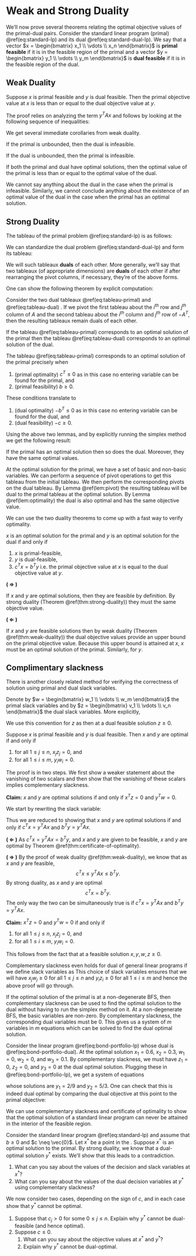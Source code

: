 # Weak and Strong Duality

We'll now prove several theorems relating the optimal objective values of the primal-dual pairs.
Consider the standard linear program (primal) \@ref(eq:standard-lp) and its dual \@ref(eq:standard-dual-lp).
We say that a vector $x = \begin{bmatrix} x_1 \\ \vdots \\ x_n \end{bmatrix}$ is **primal feasible** if it is in the feasible region of the primal and a vector $y = \begin{bmatrix} y_1 \\ \vdots \\ y_m \end{bmatrix}$ is **dual feasible** if it is in the feasible region of the dual.


## Weak Duality

::: {.theorem name="Weak duality" #weak-duality}

Suppose $x$ is primal feasible and $y$ is dual feasible. Then the primal objective value at $x$ is less than or equal to the dual objective value at $y$.
:::

::: {.proof}

The proof relies on analyzing the term $y^T A x$ and follows by looking at the following sequence of inequalities:

\begin{align} 
b^T y 
  & = y^T b \\
  & \ge y^T (Ax) && \mbox{ as } Ax \leq b \mbox{ and } y \geq 0 \\
  & = (y^T A x)^T \\
  & = x^T A^T y \\ 
  & \ge x^T c && \mbox{ as } A^Ty \geq c \mbox{ and } x \geq 0 \\
  & = c^T x.
\end{align}

:::

We get several immediate corollaries from weak duality.

::: {.corollary}

If the primal is unbounded, then the dual is infeasible.

:::

::: {.corollary}

If the dual is unbounded, then the primal is infeasible.

::: 

::: {.corollary}

If both the primal and dual have optimal solutions, then the optimal value of the primal is less than or equal to the optimal value of the dual.

:::

We cannot say anything about the dual in the case when the primal is infeasible. Similarly, we cannot conclude anything about the existence of an optimal value of the dual in the case when the primal has an optimal solution.

## Strong Duality

The tableau of the primal problem \@ref(eq:standard-lp) is as follows:

\begin{equation} 
  \begin{array}{ll|r}
  c^T & 0 & c_0 \\ \hline
  A & I_m & b 
  \end{array}
  (\#eq:tableau-primal)
\end{equation}

We can standardize the dual problem \@ref(eq:standard-dual-lp) and form its tableau: 

\begin{equation} 
  \begin{array}{ll|r}
  -b^T & 0 & -c_0 \\ \hline
  -A^T & I_n & -c 
  \end{array}
  (\#eq:tableau-dual)
\end{equation}

We will such tableaux **duals** of each other. More generally, we'll say that two tableaux (of appropriate dimensions) are **duals** of each other if after rearranging the pivot columns, if necessary, they're of the above forms.

One can show the following theorem by explicit computation:

::: {.lemma #pivot}

Consider the two dual tableaux \@ref(eq:tableau-primal) and \@ref(eq:tableau-dual) . 
If we pivot the first tableau about the $i^{th}$ row and $j^{th}$ column of $A$ and the second tableau about the $i^{th}$ column and $j^{th}$ row of $-A^T$, then the resulting tableaux remain duals of each other.

:::

::: {.lemma #optimality}

If the tableau \@ref(eq:tableau-primal) corresponds to an optimal solution of the primal then the tableau \@ref(eq:tableau-dual) corresponds to an optimal solution of the dual.
:::

::: {.proof}

The tableau \@ref(eq:tableau-primal) corresponds to an optimal solution of the primal precisely when 

1. (primal optimality) $c^T \le 0$ as in this case no entering variable can be found for the primal, and
2. (primal feasibility) $b \ge 0$.

These conditions translate to 

1. (dual optimality) $-b^T \le 0$ as in this case no entering variable can be found for the dual, and
2. (dual feasibility) $-c \ge 0$.

:::

Using the above two lemmas, and by explicitly running the simplex method we get the following result:

::: {.theorem name="Strong duality" #strong-duality}

If the primal has an optimal solution then so does the dual. Moreover, they have the same optimal values.

:::

::: {.proof}

At the optimal solution for the primal, we have a set of basic and non-basic variables. We can perform a sequence of pivot operations to get this tableau from the initial tableau. We then perform the corresponding pivots on the dual tableau. By Lemma \@ref(lem:pivot) the resulting tableau will be dual to the primal tableau at the optimal solution. By Lemma \@ref(lem:optimality) the dual is also optimal and has the same objective value.
:::

We can use the two duality theorems to come up with a fast way to verify optimality. 

::: {.theorem name="Certificate of optimality" #certificate-of-optimality}

$x$ is an optimal solution for the primal and $y$ is an optimal solution for the dual if and only if 

1. $x$ is primal-feasible, 
2. $y$ is dual-feasible,
3. $c^T x = b^T y$ i.e. the primal objective value at $x$ is equal to the dual objective value at $y$.

:::

::: {.proof}

**( $\Rightarrow$ )** 

If $x$ and $y$ are optimal solutions, then they are feasible by definition. By strong duality (Theorem \@ref(thm:strong-duality)) they must the same objective value. 

**( $\Leftarrow$ )**

If $x$ and $y$ are feasible solutions then by weak duality (Theorem \@ref(thm:weak-duality)) the dual objective values provide an upper bound on the primal objective value. Because this upper bound is attained at $x$, $x$ must be an optimal solution of the primal. Similarly, for $y$.

:::


## Complimentary slackness 

There is another closely related method for verifying the correctness of solution using primal and dual slack variables. 

Denote by $w = \begin{bmatrix} w_1 \\ \vdots \\ w_m \end{bmatrix}$ the primal slack variables and by $z = \begin{bmatrix} v_1 \\ \vdots \\ v_n \end{bmatrix}$ the dual slack variables. More explicitly, 

\begin{align}
  w &= b - A x \\ 
  z &= -c + A^T y.  
\end{align}

We use this convention for $z$ as then at a dual feasible solution $z \ge 0$.

::: {.theorem name="Complementary slackness" #complementary-slackness}

Suppose $x$ is primal feasible and $y$ is dual feasible. Then $x$ and $y$ are optimal if and only if 

1. for all $1 \le j \le n$, $x_j z_j = 0$, and 
2. for all $1 \le i \le m$, $y_i w_i = 0$.

:::

::: {.proof}

The proof is in two steps. We first show a weaker statement about the vanishing of two scalars and then show that the vanishing of these scalars implies complementary slackness.

**Claim:** $x$ and $y$ are optimal solutions if and only if $x^T z = 0$ and $y^T w = 0$.

We start by rewriting the slack variable: 

\begin{align}
    && x^T z = 0 && \mbox{ and } && y^T w = 0 \\ 
  \Leftrightarrow 
  && x^T (-c + A^T y) = 0 && \mbox{ and } && y^T (b - A x) = 0 \\ 
  \Leftrightarrow 
  && x^T c = x^T A^T y && \mbox{ and } && y^T b = y^T A x \\ 
  \Leftrightarrow 
  && c^T x = y^T A x && \mbox{ and } && b^T y = y^T A x \\ 
\end{align}

Thus we are reduced to showing that $x$ and $y$ are optimal solutions if and only if $c^T x = y^T A x$ and $b^T y = y^T A x$.

**( $\Leftarrow$ )** 
As $c^T x = y^T A x = b^T y$, and $x$ and $y$ are given to be feasible, $x$ and $y$ are optimal by Theorem \@ref(thm:certificate-of-optimality). 

**( $\Rightarrow$ )** 
By the proof of weak duality \@ref(thm:weak-duality), we know that as $x$ and $y$ are feasible, 
$$c^T x \le y^T A x \le b^T y.$$ 
By strong duality, as $x$ and $y$ are optimal 
$$c^T x = b^T y.$$
The only way the two can be simultaneously true is if $c^T x = y^T A x$ and $b^T y = y^T A x$.

**Claim:**  $x^T z = 0$ and $y^T w = 0$ if and only if 

1. for all $1 \le j \le n$, $x_j z_j = 0$, and 
2. for all $1 \le i \le m$, $y_i w_i = 0$.

This follows from the fact that at a feasible solution $x, y, w, z \ge 0$.
:::

::: {.remark}
Complementary slackness even holds for dual of general linear programs if we define slack variables as
\begin{align}
  w &= b - A x \\ 
  z &= -c + A^T y.
\end{align}
This choice of slack variables ensures that we will have $x_j w_j \ge 0$ for all $1 \le j \le n$ and $y_i z_i \ge 0$ for all $1 \le i \le m$ and hence the above proof will go through.

:::


If the optimal solution of the primal is at a non-degenerate BFS, then complementary slackness can be used to find the optimal solution to the dual without having to run the simplex method on it.
At a non-degenerate BFS, the basic variables are non-zero. 
By complementary slackness, the corresponding dual variables must be 0.
This gives us a system of $m$ variables in $m$ equations which can be solved to find the dual optimal solution.

::: {.example}
Consider the linear program \@ref(eq:bond-portfolio-lp) whose dual is \@ref(eq:bond-portfolio-dual). At the optimal solution $x_1 = 0.6$, $x_2 = 0.3$, $w_1 = 0$, $w_2 = 0$, and $w_3 = 0.1$.
By complementary slackness, we must have $z_1 = 0$, $z_2 = 0$, and $y_3 = 0$ at the dual optimal solution.
Plugging these in \@ref(eq:bond-portfolio-lp), we get a system of equations 

\begin{align*}
  3y_1 + 2y_2 &= 4 \\
  6y_1 + y_2 &= 3 
\end{align*}

whose solutions are $y_1 = 2/9$ and $y_2 = 5/3$. 
One can check that this is indeed dual optimal by comparing the dual objective at this point to the primal objective:

\begin{align*}
  3.6 (2/9) + 1.5 (5/3) + 0 (1) = 3.3 = 4 (0.6) + 3 (0.3).
\end{align*}

:::


::: {.exercise}
We can use complementary slackness and certificate of optimality to show that the optimal solution of a standard linear program can never be attained in the interior of the feasible region. 


Consider the standard linear program \@ref(eq:standard-lp) and assume that $b \ge 0$ and $c \neq \vec{0}$. 
Let $x^*$ be a point in the \textit{interior of the feasible region}. 
Suppose $x^*$ is an optimal solution to the primal. By strong duality, we know that a dual-optimal solution $y^*$ exists. We'll show that this leads to a contradiction.

1. What can you say about the values of the decision and slack variables at $x^*$?
2. What can you say about the values of the dual decision variables at $y^*$ using complementary slackness? 

We now consider two cases, depending on the sign of $c$, and in each case show that $y^*$ cannot be optimal. 

1. Suppose that $c_j > 0$ for some $0 \le j \le n$. Explain why $y^*$ cannot be dual-feasible (and hence optimal).
2. Suppose $c \le 0$. 
    1. What can you say about the objective values at $x^*$ and $y^*$?
    2. Explain why $y^*$ cannot be dual-optimal.

:::

